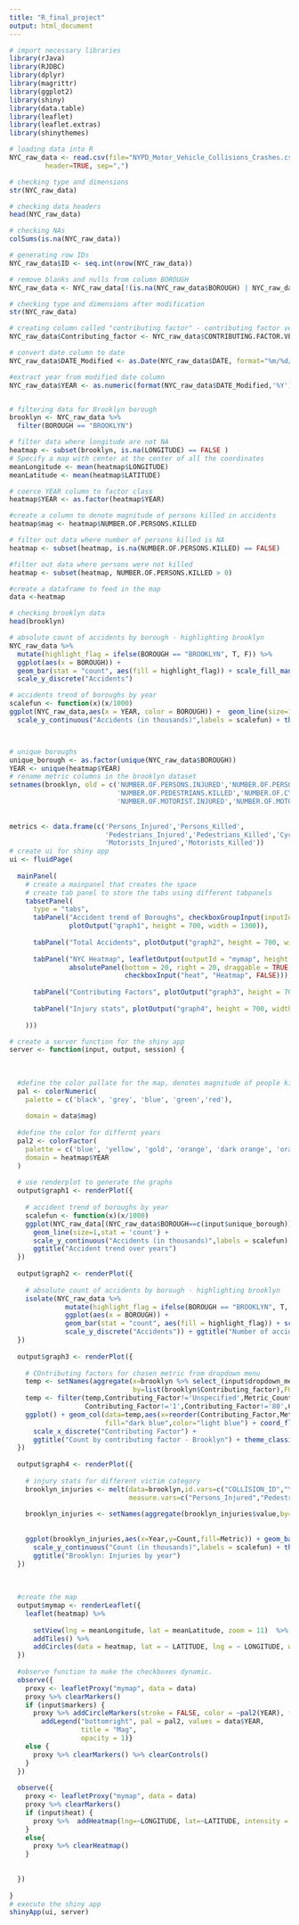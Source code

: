 ```yaml
---
title: "R_final_project"
output: html_document
---
```



``` r

# import necessary libraries
library(rJava)
library(RJDBC)
library(dplyr)
library(magrittr)
library(ggplot2)
library(shiny)
library(data.table)
library(leaflet)
library(leaflet.extras)
library(shinythemes)

# loading data into R
NYC_raw_data <- read.csv(file="NYPD_Motor_Vehicle_Collisions_Crashes.csv",
         header=TRUE, sep=",")

# checking type and dimensions
str(NYC_raw_data)

# checking data headers
head(NYC_raw_data)

# checking NAs
colSums(is.na(NYC_raw_data))

# generating row IDs
NYC_raw_data$ID <- seq.int(nrow(NYC_raw_data))

# remove blanks and nulls from column BOROUGH
NYC_raw_data <- NYC_raw_data[!(is.na(NYC_raw_data$BOROUGH) | NYC_raw_data$BOROUGH=="" | NYC_raw_data$BOROUGH==" "), ]

# checking type and dimensions after modification
str(NYC_raw_data)

# creating column called "contributing factor" - contributing factor vehicle 1
NYC_raw_data$Contributing_factor <- NYC_raw_data$CONTRIBUTING.FACTOR.VEHICLE.1

# convert date column to date 
NYC_raw_data$DATE_Modified <- as.Date(NYC_raw_data$DATE, format="%m/%d/%Y")

#extract year from modified date column
NYC_raw_data$YEAR <- as.numeric(format(NYC_raw_data$DATE_Modified,'%Y'))


# filtering data for Brooklyn borough
brooklyn <- NYC_raw_data %>%
  filter(BOROUGH == "BROOKLYN")

# filter data where longitude are not NA
heatmap <- subset(brooklyn, is.na(LONGITUDE) == FALSE )
# Specify a map with center at the center of all the coordinates
meanLongitude <- mean(heatmap$LONGITUDE)
meanLatitude <- mean(heatmap$LATITUDE)

# coerce YEAR column to factor class
heatmap$YEAR <- as.factor(heatmap$YEAR)

#create a column to denote magnitude of persons killed in accidents
heatmap$mag <- heatmap$NUMBER.OF.PERSONS.KILLED

# filter out data where number of persons killed is NA
heatmap <- subset(heatmap, is.na(NUMBER.OF.PERSONS.KILLED) == FALSE)

#filter out data where persons were not killed
heatmap <- subset(heatmap, NUMBER.OF.PERSONS.KILLED > 0)

#create a dataframe to feed in the map 
data <-heatmap

# checking brooklyn data
head(brooklyn)

# absolute count of accidents by borough - highlighting brooklyn
NYC_raw_data %>% 
  mutate(highlight_flag = ifelse(BOROUGH == "BROOKLYN", T, F)) %>% 
  ggplot(aes(x = BOROUGH)) +
  geom_bar(stat = "count", aes(fill = highlight_flag)) + scale_fill_manual(values=c("blue","red")) +
  scale_y_discrete("Accidents")

# accidents trend of boroughs by year
scalefun <- function(x)(x/1000)
ggplot(NYC_raw_data,aes(x = YEAR, color = BOROUGH)) +  geom_line(size=1,stat = 'count') + 
  scale_y_continuous("Accidents (in thousands)",labels = scalefun) + theme_classic()



# unique boroughs
unique_borough <- as.factor(unique(NYC_raw_data$BOROUGH))
YEAR <- unique(heatmap$YEAR)
# rename metric columns in the brooklyn dataset
setnames(brooklyn, old = c('NUMBER.OF.PERSONS.INJURED','NUMBER.OF.PERSONS.KILLED','NUMBER.OF.PEDESTRIANS.INJURED',
                           'NUMBER.OF.PEDESTRIANS.KILLED','NUMBER.OF.CYCLIST.INJURED','NUMBER.OF.CYCLIST.KILLED',
                           'NUMBER.OF.MOTORIST.INJURED','NUMBER.OF.MOTORIST.KILLED'), new = c('Persons_Injured','Persons_Killed',
                                                                                              'Pedestrians_Injured','Pedestrians_Killed','Cyclists_Injured','Cyclists_Killed',
                                                                                              'Motorists_Injured','Motorists_Killed'))
metrics <- data.frame(c('Persons_Injured','Persons_Killed',
                        'Pedestrians_Injured','Pedestrians_Killed','Cyclists_Injured','Cyclists_Killed',
                        'Motorists_Injured','Motorists_Killed'))
# create ui for shiny app
ui <- fluidPage(
  
  mainPanel( 
    # create a mainpanel that creates the space
    # create tab panel to store the tabs using different tabpanels
    tabsetPanel(
      type = "tabs", 
      tabPanel("Accident trend of Boroughs", checkboxGroupInput(inputId = "unique_borough", label = "Click and choose a borough: ", choices = unique_borough, selected = "BROOKLYN"),
               plotOutput("graph1", height = 700, width = 1300)),
      
      tabPanel("Total Accidents", plotOutput("graph2", height = 700, width = 1300)),
      
      tabPanel("NYC Heatmap", leafletOutput(outputId = "mymap", height = 900, width = 1800),
               absolutePanel(bottom = 20, right = 20, draggable = TRUE, checkboxInput("markers", "Year", FALSE),
                             checkboxInput("heat", "Heatmap", FALSE))),
      
      tabPanel("Contributing Factors", plotOutput("graph3", height = 700, width = 1300), selectInput(inputId = "dropdown_metric", label = "Choose a metric to view: ",
                                                                                                     choices = metrics, selected = "Motorists_Injured", multiple=FALSE)),
      tabPanel("Injury stats", plotOutput("graph4", height = 700, width = 1300))
      
    )))

# create a server function for the shiny app
server <- function(input, output, session) {
  
  
  
  #define the color pallate for the map, denotes magnitude of people killed
  pal <- colorNumeric(
    palette = c('black', 'grey', 'blue', 'green','red'),
    
    domain = data$mag)
  
  #define the color for differnt years
  pal2 <- colorFactor(
    palette = c('blue', 'yellow', 'gold', 'orange', 'dark orange', 'orange red', 'red', 'dark red'),
    domain = heatmap$YEAR
  )
  
  # use renderplot to generate the graphs
  output$graph1 <- renderPlot({
    
    # accident trend of boroughs by year
    scalefun <- function(x)(x/1000)
    ggplot(NYC_raw_data[(NYC_raw_data$BOROUGH==c(input$unique_borough)), ],aes(x = YEAR, color = BOROUGH)) +  
      geom_line(size=1,stat = 'count') + 
      scale_y_continuous("Accidents (in thousands)",labels = scalefun) + theme_classic() +
      ggtitle("Accident trend over years")
  })
  
  output$graph2 <- renderPlot({
    
    # absolute count of accidents by borough - highlighting brooklyn
    isolate(NYC_raw_data %>%
              mutate(highlight_flag = ifelse(BOROUGH == "BROOKLYN", T, F)) %>%
              ggplot(aes(x = BOROUGH)) +
              geom_bar(stat = "count", aes(fill = highlight_flag)) + scale_fill_manual(values=c("blue","red")) +
              scale_y_discrete("Accidents")) + ggtitle("Number of accidents") + theme(legend.title = element_blank())
  })
  
  output$graph3 <- renderPlot({
    
    # COntributing factors for chosen metric from dropdown menu
    temp <- setNames(aggregate(x=brooklyn %>% select_(input$dropdown_metric), 
                               by=list(brooklyn$Contributing_factor),FUN=sum),c("Contributing_Factor","Metric_Count"))
    temp <- filter(temp,Contributing_Factor!='Unspecified',Metric_Count>0,
                   Contributing_Factor!='1',Contributing_Factor!='80',Contributing_Factor!='')
    ggplot() + geom_col(data=temp,aes(x=reorder(Contributing_Factor,Metric_Count),y=Metric_Count), 
                        fill="dark blue",color="light blue") + coord_flip() + 
      scale_x_discrete("Contributing Factor") +
      ggtitle("Count by contributing factor - Brooklyn") + theme_classic()
  })
  
  output$graph4 <- renderPlot({
    
    # injury stats for different victim category
    brooklyn_injuries <- melt(data=brooklyn,id.vars=c("COLLISION_ID","YEAR"),
                              measure.vars=c("Persons_Injured","Pedestrians_Injured","Cyclists_Injured","Motorists_Injured"))
    
    brooklyn_injuries <- setNames(aggregate(brooklyn_injuries$value,by=c(list(brooklyn_injuries$variable),
                                                                         list(brooklyn_injuries$YEAR)),FUN=sum), c("Metric","Year","Count"))
    
    ggplot(brooklyn_injuries,aes(x=Year,y=Count,fill=Metric)) + geom_bar(position="stack",stat="identity") +
      scale_y_continuous("Count (in thousands)",labels = scalefun) + theme_dark() +
      ggtitle("Brooklyn: Injuries by year")
  })
  
  
  
  #create the map
  output$mymap <- renderLeaflet({
    leaflet(heatmap) %>% 
      
      setView(lng = meanLongitude, lat = meanLatitude, zoom = 11)  %>% #setting the view over ~ center of Brooklyn
      addTiles() %>% 
      addCircles(data = heatmap, lat = ~ LATITUDE, lng = ~ LONGITUDE, weight = 1, radius = ~sqrt(mag)*30, popup = ~as.character(mag), label = ~as.character(paste0("#People Killed: ", sep = " ", mag)), color = ~pal(mag), fillOpacity = 0.8)
  })
  
  #observe function to make the checkboxes dynamic. 
  observe({
    proxy <- leafletProxy("mymap", data = data)
    proxy %>% clearMarkers()
    if (input$markers) {
      proxy %>% addCircleMarkers(stroke = FALSE, color = ~pal2(YEAR), fillOpacity = 0.2,      label = ~as.character(paste0("# Persons killed: ", sep = " ", mag))) %>%
        addLegend("bottomright", pal = pal2, values = data$YEAR, 
                  title = "Mag",
                  opacity = 1)}
    else {
      proxy %>% clearMarkers() %>% clearControls()
    }
  })
  
  observe({
    proxy <- leafletProxy("mymap", data = data)
    proxy %>% clearMarkers()
    if (input$heat) {
      proxy %>%  addHeatmap(lng=~LONGITUDE, lat=~LATITUDE, intensity = ~mag, blur =  10, max = 0.05, radius = 15) 
    }
    else{
      proxy %>% clearHeatmap()
    }
    
    
  })
  
}
# execute the shiny app
shinyApp(ui, server)




```